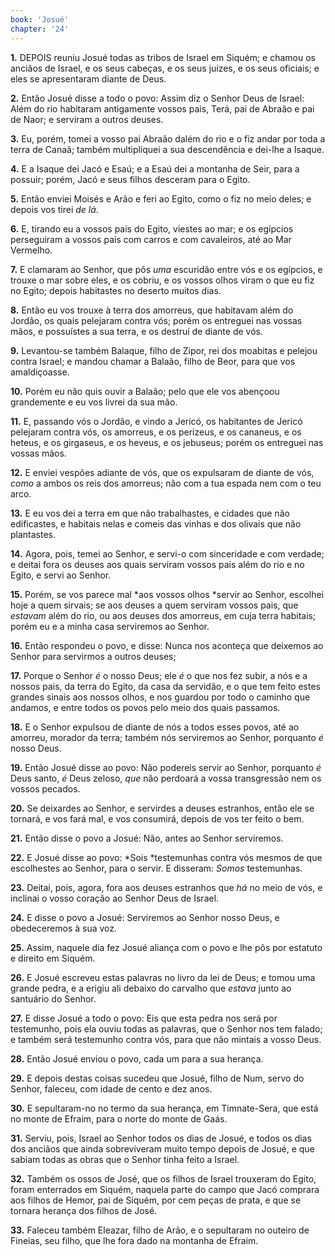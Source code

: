 ```yaml
---
book: 'Josué'
chapter: '24'
---
```


**1.** DEPOIS reuniu Josué todas as tribos de Israel em Siquém; e chamou os anciãos de Israel, e os seus cabeças, e os seus juízes, e os seus oficiais; e eles se apresentaram diante de Deus.

**2.** Então Josué disse a todo o povo: Assim diz o Senhor Deus de Israel: Além do rio habitaram antigamente vossos pais, Terá, pai de Abraão e pai de Naor; e serviram a outros deuses.

**3.** Eu, porém, tomei a vosso pai Abraão dalém do rio e o fiz andar por toda a terra de Canaã; também multipliquei a sua descendência e dei-lhe a Isaque.

**4.** E a Isaque dei Jacó e Esaú; e a Esaú dei a montanha de Seir, para a possuir; porém, Jacó e seus filhos desceram para o Egito.

**5.** Então enviei Moisés e Arão e feri ao Egito, como o fiz no meio deles; e depois vos tirei *de lá*.

**6.** E, tirando eu a vossos pais do Egito, viestes ao mar; e os egípcios perseguiram a vossos pais com carros e com cavaleiros, até ao Mar Vermelho.

**7.** E clamaram ao Senhor, que pôs *uma* escuridão entre vós e os egípcios, e trouxe o mar sobre eles, e os cobriu, e os vossos olhos viram o que eu fiz no Egito; depois habitastes no deserto muitos dias.

**8.** Então eu vos trouxe à terra dos amorreus, que habitavam além do Jordão, os quais pelejaram contra vós; porém os entreguei nas vossas mãos, e possuístes a sua terra, e os destruí de diante de vós.

**9.** Levantou-se também Balaque, filho de Zipor, rei dos moabitas e pelejou contra Israel; e mandou chamar a Balaão, filho de Beor, para que vos amaldiçoasse.

**10.** Porém eu não quis ouvir a Balaão; pelo que ele vos abençoou grandemente e eu vos livrei da sua mão.

**11.** E, passando vós o Jordão, e vindo a Jericó, os habitantes de Jericó pelejaram contra vós, os amorreus, e os perizeus, e os cananeus, e os heteus, e os girgaseus, e os heveus, e os jebuseus; porém os entreguei nas vossas mãos.

**12.** E enviei vespões adiante de vós, que os expulsaram de diante de vós, *como* a ambos os reis dos amorreus; não com a tua espada nem com o teu arco.

**13.** E eu vos dei a terra em que não trabalhastes, e cidades que não edificastes, e habitais nelas e comeis das vinhas e dos olivais que não plantastes.

**14.** Agora, pois, temei ao Senhor, e servi-o com sinceridade e com verdade; e deitai fora os deuses aos quais serviram vossos pais além do rio e no Egito, e servi ao Senhor.

**15.** Porém, se vos parece mal *aos vossos olhos *servir ao Senhor, escolhei hoje a quem sirvais; se aos deuses a quem serviram vossos pais, que *estavam* além do rio, ou aos deuses dos amorreus, em cuja terra habitais; porém eu e a minha casa serviremos ao Senhor.

**16.** Então respondeu o povo, e disse: Nunca nos aconteça que deixemos ao Senhor para servirmos a outros deuses;

**17.** Porque o Senhor *é* o nosso Deus; ele *é* o que nos fez subir, a nós e a nossos pais, da terra do Egito, da casa da servidão, e o que tem feito estes grandes sinais aos nossos olhos, e nos guardou por todo o caminho que andamos, e entre todos os povos pelo meio dos quais passamos.

**18.** E o Senhor expulsou de diante de nós a todos esses povos, até ao amorreu, morador da terra; também nós serviremos ao Senhor, porquanto *é* nosso Deus.

**19.** Então Josué disse ao povo: Não podereis servir ao Senhor, porquanto *é* Deus santo, *é* Deus zeloso, *que* não perdoará a vossa transgressão nem os vossos pecados.

**20.** Se deixardes ao Senhor, e servirdes a deuses estranhos, então ele se tornará, e vos fará mal, e vos consumirá, depois de vos ter feito o bem.

**21.** Então disse o povo a Josué: Não, antes ao Senhor serviremos.

**22.** E Josué disse ao povo: *Sois *testemunhas contra vós mesmos de que escolhestes ao Senhor, para o servir. E disseram: *Somos* testemunhas.

**23.** Deitai, pois, agora, fora aos deuses estranhos que *há* no meio de vós, e inclinai o vosso coração ao Senhor Deus de Israel.

**24.** E disse o povo a Josué: Serviremos ao Senhor nosso Deus, e obedeceremos à sua voz.

**25.** Assim, naquele dia fez Josué aliança com o povo e lhe pôs por estatuto e direito em Siquém.

**26.** E Josué escreveu estas palavras no livro da lei de Deus; e tomou uma grande pedra, e a erigiu ali debaixo do carvalho que *estava* junto ao santuário do Senhor.

**27.** E disse Josué a todo o povo: Eis que esta pedra nos será por testemunho, pois ela ouviu todas as palavras, que o Senhor nos tem falado; e também será testemunho contra vós, para que não mintais a vosso Deus.

**28.** Então Josué enviou o povo, cada um para a sua herança.

**29.** E depois destas coisas sucedeu que Josué, filho de Num, servo do Senhor, faleceu, com idade de cento e dez anos.

**30.** E sepultaram-no no termo da sua herança, em Timnate-Sera, que está no monte de Efraim, para o norte do monte de Gaás.

**31.** Serviu, pois, Israel ao Senhor todos os dias de Josué, e todos os dias dos anciãos que ainda sobreviveram muito tempo depois de Josué, e que sabiam todas as obras que o Senhor tinha feito a Israel.

**32.** Também os ossos de José, que os filhos de Israel trouxeram do Egito, foram enterrados em Siquém, naquela parte do campo que Jacó comprara aos filhos de Hemor, pai de Siquém, por cem peças de prata, e que se tornara herança dos filhos de José.

**33.** Faleceu também Eleazar, filho de Arão, e o sepultaram no outeiro de Fineias, seu filho, que lhe fora dado na montanha de Efraim.